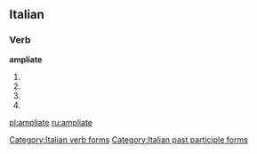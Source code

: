 ==Italian==

===Verb===
'''ampliate'''

# {{form of|[[second-person|Second-person]] [[plural]] [[present tense]]|[[ampliare#Italian|ampliare]]|lang=Italian}}
# {{form of|Second-person plural [[imperative]]|ampliare#Italian|ampliare|lang=Italian}}
# {{form of|Second-person plural [[present subjunctive]]|[[ampliare#Italian|ampliare]]|lang=Italian}}
# {{form of|[[feminine|Feminine]] plural|[[ampliato]]}}

[[Category:Italian verb forms]]
[[Category:Italian past participle forms]]

[[pl:ampliate]]
[[ru:ampliate]]